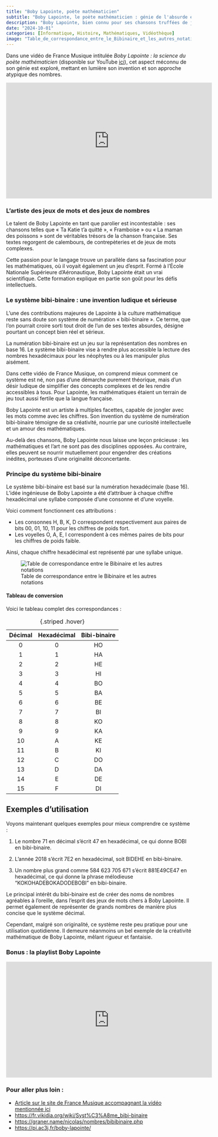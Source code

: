```yaml
---
title: "Boby Lapointe, poète mathématicien"
subtitle: "Boby Lapointe, le poète mathématicien : génie de l'absurde et inventeur du système bibi-binaire"
description: "Boby Lapointe, bien connu pour ses chansons truffées de jeux de mots et d’humour absurde, est un personnage inclassable du paysage artistique français des années 1950 et 1960. Ce chanteur et parolier, né en 1922 à Pézenas et disparu en 1972, a marqué plusieurs générations avec des textes décalés et une fantaisie débordante. Mais peu de gens savent que derrière cet esprit facétieux se cachait un véritable passionné de mathématiques, au point qu’il a même inventé un système de numération qu’il a nommé « bibi-binaire »."
date: "2024-10-01"
categories: [Informatique, Histoire, Mathématiques, Vidéothèque]
image: "Table_de_correspondance_entre_le_Bibinaire_et_les_autres_notations.svg.png"
---
```


Dans une vidéo de France Musique intitulée *Boby Lapointe : la science du poète mathématicien* (disponible sur YouTube [ici](https://www.youtube.com/watch?v=yNEA-xmxG4A){target=_blank}), cet aspect méconnu de son génie est exploré, mettant en lumière son invention et son approche atypique des nombres.

<iframe width="560" height="315" src="https://www.youtube.com/embed/yNEA-xmxG4A?si=QdaNZxqSP9SmiWAW" title="YouTube video player" frameborder="0" allow="accelerometer; autoplay; clipboard-write; encrypted-media; gyroscope; picture-in-picture; web-share" referrerpolicy="strict-origin-when-cross-origin" allowfullscreen></iframe>

### L'artiste des jeux de mots et des jeux de nombres

Le talent de Boby Lapointe en tant que parolier est incontestable : ses chansons telles que « Ta Katie t’a quitté », « Framboise » ou « La maman des poissons » sont de véritables trésors de la chanson française. Ses textes regorgent de calembours, de contrepèteries et de jeux de mots complexes.

Cette passion pour le langage trouve un parallèle dans sa fascination pour les mathématiques, où il voyait également un jeu d’esprit. Formé à l'École Nationale Supérieure d'Aéronautique, Boby Lapointe était un vrai scientifique. Cette formation explique en partie son goût pour les défis intellectuels.

### Le système bibi-binaire : une invention ludique et sérieuse

L’une des contributions majeures de Lapointe à la culture mathématique reste sans doute son système de numération « bibi-binaire ». Ce terme, que l’on pourrait croire sorti tout droit de l’un de ses textes absurdes, désigne pourtant un concept bien réel et sérieux.

La numération bibi-binaire est un jeu sur la représentation des nombres en base 16. Le système bibi-binaire vise à rendre plus accessible la lecture des nombres hexadécimaux pour les néophytes ou à les manipuler plus aisément.

Dans cette vidéo de France Musique, on comprend mieux comment ce système est né, non pas d’une démarche purement théorique, mais d’un désir ludique de simplifier des concepts complexes et de les rendre accessibles à tous. Pour Lapointe, les mathématiques étaient un terrain de jeu tout aussi fertile que la langue française.

Boby Lapointe est un artiste à multiples facettes, capable de jongler avec les mots comme avec les chiffres. Son invention du système de numération bibi-binaire témoigne de sa créativité, nourrie par une curiosité intellectuelle et un amour des mathématiques.

Au-delà des chansons, Boby Lapointe nous laisse une leçon précieuse : les mathématiques et l’art ne sont pas des disciplines opposées. Au contraire, elles peuvent se nourrir mutuellement pour engendrer des créations inédites, porteuses d'une originalité déconcertante.

### Principe du système bibi-binaire

Le système bibi-binaire est basé sur la numération hexadécimale (base 16). L'idée ingénieuse de Boby Lapointe a été d'attribuer à chaque chiffre hexadécimal une syllabe composée d'une consonne et d'une voyelle.

Voici comment fonctionnent ces attributions :

* Les consonnes H, B, K, D correspondent respectivement aux paires de bits 00, 01, 10, 11 pour les chiffres de poids fort.
* Les voyelles O, A, E, I correspondent à ces mêmes paires de bits pour les chiffres de poids faible.

Ainsi, chaque chiffre hexadécimal est représenté par une syllabe unique.

![Table de correspondance entre le Bibinaire et les autres notations](Table_de_correspondance_entre_le_Bibinaire_et_les_autres_notations.svg.png)

#### Tableau de conversion

Voici le tableau complet des correspondances :

| Décimal | Hexadécimal | Bibi-binaire |
|:-------:|:-----------:|:------------:|
| 0       | 0           | HO           |
| 1       | 1           | HA           |
| 2       | 2           | HE           |
| 3       | 3           | HI           |
| 4       | 4           | BO           |
| 5       | 5           | BA           |
| 6       | 6           | BE           |
| 7       | 7           | BI           |
| 8       | 8           | KO           |
| 9       | 9           | KA           |
| 10      | A           | KE           |
| 11      | B           | KI           |
| 12      | C           | DO           |
| 13      | D           | DA           |
| 14      | E           | DE           |
| 15      | F           | DI           |

: {.striped .hover}

## Exemples d'utilisation

Voyons maintenant quelques exemples pour mieux comprendre ce système :

1. Le nombre 71 en décimal s'écrit 47 en hexadécimal, ce qui donne BOBI en bibi-binaire.

2. L'année 2018 s'écrit 7E2 en hexadécimal, soit BIDEHE en bibi-binaire.

3. Un nombre plus grand comme 584 623 705 671 s'écrit 881E49CE47 en hexadécimal, ce qui donne la phrase mélodieuse "KOKOHADEBOKADODEBOBI" en bibi-binaire.

Le principal intérêt du bibi-binaire est de créer des noms de nombres agréables à l'oreille, dans l'esprit des jeux de mots chers à Boby Lapointe. Il permet également de représenter de grands nombres de manière plus concise que le système décimal.

Cependant, malgré son originalité, ce système reste peu pratique pour une utilisation quotidienne. Il demeure néanmoins un bel exemple de la créativité mathématique de Boby Lapointe, mêlant rigueur et fantaisie.

### Bonus : la playlist Boby Lapointe

<iframe width="560" height="315" src="https://www.youtube.com/embed/jjD9WzW6dK4?si=afNs9IqkhWi-3VYh" title="YouTube video player" frameborder="0" allow="accelerometer; autoplay; clipboard-write; encrypted-media; gyroscope; picture-in-picture; web-share" referrerpolicy="strict-origin-when-cross-origin" allowfullscreen></iframe>

### Pour aller plus loin :

* [Article sur le site de France Musique accompagnant la vidéo mentionnée ici](https://www.radiofrance.fr/francemusique/boby-lapointe-du-jeu-de-mots-a-l-equation-mathematique-9184903){target=_blank}
* [https://fr.vikidia.org/wiki/Syst%C3%A8me_bibi-binaire](https://fr.vikidia.org/wiki/Syst%C3%A8me_bibi-binaire){target=_blank}
* [https://graner.name/nicolas/nombres/bibibinaire.php](https://graner.name/nicolas/nombres/bibibinaire.php){target=_blank}
* [https://pi.ac3j.fr/boby-lapointe/](https://pi.ac3j.fr/boby-lapointe/){target=_blank}
